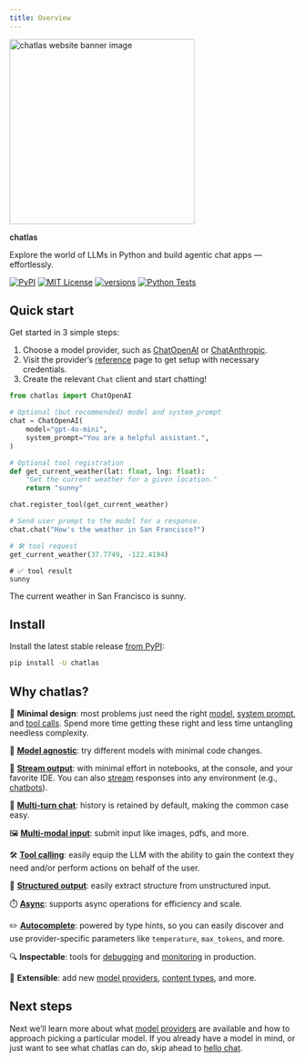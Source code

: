 ```yaml
---
title: Overview
---
```


```{=html}
<style>h1.title { display:none; }</style>
```

<img src="/logos/hero/hero.png" height="325" alt="chatlas website banner image" class="d-block mx-auto mb-3"/>

<p class="display-2 header text-center" style="font-weight:600;">
chatlas
</p>

<p class="fs-2 lead mt-3 mb-3 text-center" style="max-width: 600px; margin: auto;">
Explore the world of LLMs in Python and build agentic chat apps — effortlessly.
</p>

<div class="d-flex justify-content-center mb-3">
<!-- badges start -->
<a href="https://pypi.org/project/chatlas/"><img alt="PyPI" src="https://img.shields.io/pypi/v/chatlas?logo=python&logoColor=white&color=orange"></a>
<a href="https://choosealicense.com/licenses/mit/"><img src="https://img.shields.io/badge/License-MIT-blue.svg" alt="MIT License"></a>
<a href="https://github.com/posit-dev/chatlas"><img src="https://img.shields.io/pypi/pyversions/chatlas.svg" alt="versions"></a>
<a href="https://github.com/posit-dev/chatlas"><img src="https://github.com/posit-dev/chatlas/actions/workflows/test.yml/badge.svg?branch=main" alt="Python Tests"></a>
<!-- badges end -->
</div>



## Quick start

Get started in 3 simple steps:

1. Choose a model provider, such as [ChatOpenAI](https://posit-dev.github.io/chatlas/reference/ChatOpenAI.html) or [ChatAnthropic](https://posit-dev.github.io/chatlas/reference/ChatAnthropic.html).
2. Visit the provider's [reference](reference/index.qmd) page to get setup with necessary credentials.
3. Create the relevant `Chat` client and start chatting!

```python
from chatlas import ChatOpenAI

# Optional (but recommended) model and system_prompt
chat = ChatOpenAI(
    model="gpt-4o-mini",
    system_prompt="You are a helpful assistant.",
)

# Optional tool registration
def get_current_weather(lat: float, lng: float):
    "Get the current weather for a given location."
    return "sunny"

chat.register_tool(get_current_weather)

# Send user prompt to the model for a response.
chat.chat("How's the weather in San Francisco?")
```

::: chatlas-response-container

```python
# 🛠️ tool request
get_current_weather(37.7749, -122.4194)
```

```
# ✅ tool result
sunny
```

The current weather in San Francisco is sunny.
:::


<!--
## Video tutorial

The following video provides a nice visual overview of chatlas and what it's capable of.

![Screen-recording of chatlas in action]()
-->


## Install

Install the latest stable release [from PyPI](https://pypi.org/project/chatlas/):

```bash
pip install -U chatlas
```



## Why chatlas?

🚀 **Minimal design**: most problems just need the right [model](get-started/models.qmd), [system prompt](get-started/system-prompt.qmd), and [tool calls](get-started/tools.qmd). Spend more time getting these right and less time untangling needless complexity.

🧩 [**Model agnostic**](get-started/models.qmd): try different models with minimal code changes.

🌊 [**Stream output**](get-started/chat.qmd): with minimal effort in notebooks, at the console, and your favorite IDE. You can also [stream](get-started/stream.qmd) responses into any environment (e.g., [chatbots](get-started/chatbots.qmd)).

🔄 [**Multi-turn chat**](get-started/chat.qmd#chat-history): history is retained by default, making the common case easy.

🖼️ [**Multi-modal input**](get-started/chat.qmd#multi-modal-input): submit input like images, pdfs, and more.

🛠️ [**Tool calling**](get-started/tools.qmd): easily equip the LLM with the ability to gain the context they need and/or perform actions on behalf of the user.

📂 [**Structured output**](get-started/structured-data.qmd): easily extract structure from unstructured input.

⏱️ [**Async**](get-started/async.qmd): supports async operations for efficiency and scale.

✏️ [**Autocomplete**](get-started/parameters.qmd): powered by type hints, so you can easily discover and use provider-specific parameters like `temperature`, `max_tokens`, and more.

🔍 **Inspectable**: tools for [debugging](get-started/debug.qmd) and [monitoring](get-started/monitor.qmd) in production.

🔌 **Extensible**: add new [model providers](reference/Provider.qmd), [content types](), and more.


## Next steps

Next we'll learn more about what [model providers](get-started/models.qmd) are available and how to approach picking a particular model.
If you already have a model in mind, or just want to see what chatlas can do, skip ahead to [hello chat](get-started/chat.qmd).